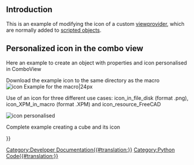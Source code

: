 <languages/>

== Introduction ==

This is an example of modifying the icon of a custom [[Viewprovider|viewprovider]], which are normally added to [[scripted_objects|scripted objects]].

== Personalized icon in the combo view ==

Here an example to create an object with properties and icon personalised in ComboView 

Download the example icon to the same directory as the macro [[File:FreeCADIco.png|icon Example for the macro|24px]]

Use of an icon for three different use cases: icon_in_file_disk (format .png), icon_XPM_in_macro (format .XPM) and icon_resource_FreeCAD

[[File:Qt_Example_02.png|icon personalised]]
{{clear}}

{{Code|code=
import PySide
import FreeCAD, FreeCADGui, Part
from pivy import coin
from PySide import QtGui ,QtCore
from PySide.QtGui import *
from PySide.QtCore import *
import Draft

global path
param = FreeCAD.ParamGet("User parameter:BaseApp/Preferences/Macro")# macro path in FreeCAD preferences
path = param.GetString("MacroPath","") + "/"                        # macro path
path = path.replace("\\","/")                                       # convert the "\" to "/"


class IconViewProviderToFile:                                       # Class ViewProvider create Property view of object
    def __init__( self, obj, icon):
        self.icone = icon
        
    def getIcon(self):                                              # GetIcon
        return self.icone
        
    def attach(self, obj):                                          # Property view of object
        self.modes = []
        self.modes.append("Flat Lines")
        self.modes.append("Shaded")
        self.modes.append("Wireframe")
        self.modes.append("Points")
        obj.addDisplayMode( coin.SoGroup(),"Flat Lines" )           # Display Mode
        obj.addDisplayMode( coin.SoGroup(),"Shaded" )
        obj.addDisplayMode( coin.SoGroup(),"Wireframe" )
        obj.addDisplayMode( coin.SoGroup(),"Points" )
        return self.modes

    def getDisplayModes(self,obj):
        return self.modes

#####################################################
########## Example with icon to file # begin ########
#####################################################

object1 = FreeCAD.ActiveDocument.addObject("App::FeaturePython", "Icon_In_File_Disk")                                     # create your object
object1.addProperty("App::PropertyString","Identity", "ExampleTitle0", "Identity of object").Identity = "FCSpring"        # Identity of object
object1.addProperty("App::PropertyFloat" ,"Pitch",    "ExampleTitle0", "Pitch betwen 2 heads").Pitch  = 2.0               # other Property Data
object1.addProperty("App::PropertyBool"  ,"View",     "ExampleTitle1", "Hello world").View            = True              # ...
object1.addProperty("App::PropertyColor" ,"LineColor","ExampleTitle2", "Color to choice").LineColor   = (0.13,0.15,0.37)  # ...
#...other Property Data
#...other Property Data
#
object1.ViewObject.Proxy = IconViewProviderToFile( object1, path + "FreeCADIco.png")                                      # icon download to file
App.ActiveDocument.recompute()
#
#__Detail__:
# FreeCAD.ActiveDocument.addObject( = create now object personalized
# "App::FeaturePython",             = object as FeaturePython
# "Icon_In_File_Disk")              = internal name of your object
#
#
# "App::PropertyString",    = type of Property , availlable : PropertyString, PropertyFloat, PropertyBool, PropertyColor
# "Identity",               = name of the feature
# "ExampleTitle0",          = title of the "section"
# "Identity of object")     = tooltip displayed on mouse
# .Identity                 = variable (same of name of the feature)
# object1.ViewObject.Proxy  = create the view object and gives the icon
#
########## example with icon to file end



#####################################################
########## Example with icon in macro # begin #######
#####################################################

def setIconInMacro(self):        # def contener the icon in format .xpm
    # File format XPM created by Gimp "https://www.gimp.org/"
    # Choice palette Tango
    # Create your masterwork ...
    # For export the image in XPM format
    #     Menu File > Export as > .xpm
    # (For convert image true color in Tango color palette : 
    #     Menu Image > Mode > Indexed ... > Use custom palette > Tango Icon Theme > Convert)
    return """
            /* XPM */
            static char * XPM[] = {
            "22 24 5 1",
            " 	c None",
            ".	c #CE5C00",
            "+	c #EDD400",
            "@	c #F57900",
            "#	c #8F5902",
            "                      ",
            "                      ",
            "  ....                ",
            "  ..@@@@..            ",
            "  . ...@......        ",
            "  .+++++++++...       ",
            "  .      ....++...    ",
            "  .@..@@@@@@.+++++..  ",
            "  .@@@@@..#  ++++ ..  ",
            "  .       ++++  .@..  ",
            "  .++++++++  .@@@.+.  ",
            " .      ..@@@@@. ++.  ",
            " ..@@@@@@@@@.  +++ .  ",
            " ....@...# +++++ @..  ",
            " .    ++++++++ .@. .  ",
            " .++++++++  .@@@@ .   ",
            " .   #....@@@@. ++.   ",
            " .@@@@@@@@@.. +++ .   ",
            " ........  +++++...   ",
            " ...  ..+++++ ..@..   ",
            "    ......  .@@@ +.   ",
            "          ......++.   ",
            "                ...   ",
            "                      "};
        """

object2 = FreeCAD.ActiveDocument.addObject("App::FeaturePython", "Icon_XPM_In_Macro")                                    #
object2.addProperty("App::PropertyString","Identity","ExampleTitle","Identity of object").Identity = "FCSpring"
#...other Property Data
#...other Property Data
#
object2.ViewObject.Proxy = IconViewProviderToFile( object2, setIconInMacro(""))              # icon in macro (.XPM)
App.ActiveDocument.recompute()
########## example with icon in macro end



####################################################################
########## Example with icon to FreeCAD ressource # begin ##########
####################################################################

object3 = FreeCAD.ActiveDocument.addObject("App::FeaturePython", "Icon_Ressource_FreeCAD")                               #
object3.addProperty("App::PropertyString","Identity","ExampleTitle","Identity of object").Identity = "FCSpring"
#...other Property Data
#...other Property Data
#
object3.ViewObject.Proxy = IconViewProviderToFile( object3, ":/icons/Draft_Draft.svg")       # icon to FreeCAD ressource
App.ActiveDocument.recompute()
########## example with icon to FreeCAD ressource end

}}

Complete example creating a cube and its icon

{{Code|code=
#https://forum.freecadweb.org/viewtopic.php?t=10255#p83319
import FreeCAD, Part, math
from FreeCAD import Base
from PySide import QtGui

global path
param = FreeCAD.ParamGet("User parameter:BaseApp/Preferences/Macro")# macro path in FreeCAD preferences
path = param.GetString("MacroPath","") + "/"                        # macro path
path = path.replace("\\","/")                                       # convert the "\" to "/"

def setIconInMacro(self):
    return """
        /* XPM */
        static char * xpm[] = {
        "22 22 12 1",
        " 	c None",
        ".	c #A40000",
        "+	c #2E3436",
        "@	c #CE5C00",
        "#	c #F57900",
        "$	c #FCAF3E",
        "%	c #5C3566",
        "&	c #204A87",
        "*	c #555753",
        "=	c #3465A4",
        "-	c #4E9A06",
        ";	c #729FCF",
        "                      ",
        "                      ",
        "                      ",
        "        ..   ..       ",
        "       +@#+++.$$      ",
        "       +.#+%..$$      ",
        "       &*$  &*#*      ",
        "      &   =&=  =      ",
        "   ++&  +.==   %=     ",
        "  ++$@ ..$ %=   &     ",
        "  ..-&%.#$$ &## +=$   ",
        "   .#  ..$ ..#%%.#$$  ",
        "     ;    =+=## %-$#  ",
        "     &=   ;&   %=     ",
        "      ;+ &=;  %=      ",
        "      ++$- +*$-       ",
        "      .#&&+.@$$       ",
        "      ..$# ..$#       ",
        "       ..   ..        ",
        "                      ",
        "                      ",
        "                      "};
        """

class PartFeature:
    def __init__(self, obj):
        obj.Proxy = self

class Box(PartFeature):
    def __init__(self, obj):
        PartFeature.__init__(self, obj)
        obj.addProperty("App::PropertyLength", "Length", "Box", "Length of the box").Length = 1.0
        obj.addProperty("App::PropertyLength", "Width",  "Box", "Width of the box" ).Width  = 1.0
        obj.addProperty("App::PropertyLength", "Height", "Box", "Height of the box").Height = 1.0

    def onChanged(self, fp, prop):
        try:
            if prop == "Length" or prop == "Width" or prop == "Height":
                fp.Shape = Part.makeBox(fp.Length,fp.Width,fp.Height)
        except:
            pass

    def execute(self, fp):
        fp.Shape = Part.makeBox(fp.Length,fp.Width,fp.Height)

class ViewProviderBox:
    def __init__(self, obj, icon):
        obj.Proxy  = self
        self.icone = icon
        
    def getIcon(self):
        return self.icone

    def attach(self, obj):
        return

    def setupContextMenu(self, obj, menu):
        action = menu.addAction("Set default height")
        action.triggered.connect(lambda f=self.setDefaultHeight, arg=obj:f(arg))

        action = menu.addAction("Hello World")
        action.triggered.connect(self.showHelloWorld)

    def setDefaultHeight(self, view):
        view.Object.Height = 15.0

    def showHelloWorld(self):
        QtGui.QMessageBox.information(None, "Hi there", "Hello World")

def makeBox():
    FreeCAD.newDocument()
    a=FreeCAD.ActiveDocument.addObject("Part::FeaturePython","Box")
    Box(a)
#    ViewProviderBox(a.ViewObject, path + "FreeCADIco.png")    # icon download to file
#    ViewProviderBox(a.ViewObject,  ":/icons/Draft_Draft.svg") # icon to FreeCAD ressource
    ViewProviderBox(a.ViewObject,  setIconInMacro(""))        # icon in macro (.XPM)
    App.ActiveDocument.recompute()

makeBox()
}}

{{Powerdocnavi{{#translation:}}}}
[[Category:Developer Documentation{{#translation:}}]]
[[Category:Python Code{{#translation:}}]]
{{clear}}